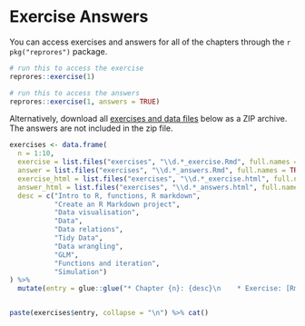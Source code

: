 # Exercise Answers {#exercise-answers}

You can access exercises and answers for all of the chapters through the `r pkg("reprores")` package.

```r
# run this to access the exercise
reprores::exercise(1)

# run this to access the answers
reprores::exercise(1, answers = TRUE)
```

Alternatively, download all [exercises and data files](exercises/exercises.zip) below as a ZIP archive. The answers are not included in the zip file.

```r
exercises <- data.frame(
  n = 1:10,
  exercise = list.files("exercises", "\\d.*_exercise.Rmd", full.names = TRUE),
  answer = list.files("exercises", "\\d.*_answers.Rmd", full.names = TRUE),
  exercise_html = list.files("exercises", "\\d.*_exercise.html", full.names = TRUE),
  answer_html = list.files("exercises", "\\d.*_answers.html", full.names = TRUE),
  desc = c("Intro to R, functions, R markdown",
           "Create an R Markdown project",
           "Data visualisation",
           "Data",
           "Data relations",
           "Tidy Data",
           "Data wrangling",
           "GLM",
           "Functions and iteration",
           "Simulation")
) %>%
  mutate(entry = glue::glue("* Chapter {n}: {desc}\n    * Exercise: [Rmd]({exercise})|[html]({exercise_html}); Answers: [Rmd]({answer})|[html]({answer_html})"))


paste(exercises$entry, collapse = "\n") %>% cat()
```



